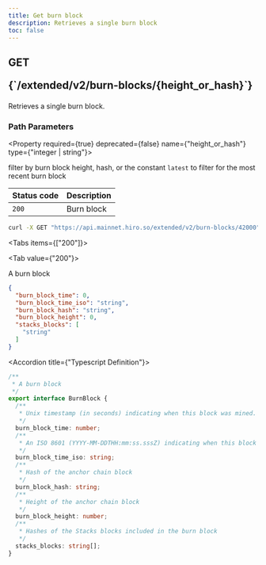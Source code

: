 ```yaml
---
title: Get burn block
description: Retrieves a single burn block
toc: false
---
```




<Root>

<API>

<div className='flex-1'>

<h2 className="not-prose mb-2 inline-flex items-center gap-3 font-mono">
  <div className="rounded-lg border px-1 py-0.5 text-xs font-medium border-green-400/50 bg-green-400/20 text-green-600 dark:text-green-400">
    GET
  </div>
  <p className="text-xs break-words overflow-hidden w-[95%]">{`/extended/v2/burn-blocks/{height_or_hash}`}</p>
</h2>

Retrieves a single burn block.

### Path Parameters

<Property required={true} deprecated={false} name={"height_or_hash"} type={"integer | string"}>

filter by burn block height, hash, or the constant `latest` to filter for the most recent burn block

</Property>

| Status code | Description |
| :----------- | :----------- |
| `200` | Burn block |

</div>

<APIExample>

```bash title="curl"
curl -X GET "https://api.mainnet.hiro.so/extended/v2/burn-blocks/42000"
```

<Tabs items={["200"]}>

<Tab value={"200"}>

A burn block

```json title="Example Response"
{
  "burn_block_time": 0,
  "burn_block_time_iso": "string",
  "burn_block_hash": "string",
  "burn_block_height": 0,
  "stacks_blocks": [
    "string"
  ]
}
```

<Accordions>

<Accordion title={"Typescript Definition"}>

```ts
/**
 * A burn block
 */
export interface BurnBlock {
  /**
   * Unix timestamp (in seconds) indicating when this block was mined.
   */
  burn_block_time: number;
  /**
   * An ISO 8601 (YYYY-MM-DDTHH:mm:ss.sssZ) indicating when this block was mined.
   */
  burn_block_time_iso: string;
  /**
   * Hash of the anchor chain block
   */
  burn_block_hash: string;
  /**
   * Height of the anchor chain block
   */
  burn_block_height: number;
  /**
   * Hashes of the Stacks blocks included in the burn block
   */
  stacks_blocks: string[];
}

```

</Accordion>

</Accordions>

</Tab>

</Tabs>

</APIExample>

</API>

</Root>